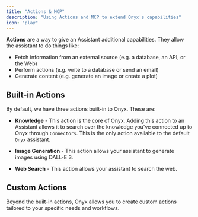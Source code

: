 ```yaml
---
title: "Actions & MCP"
description: "Using Actions and MCP to extend Onyx's capabilities"
icon: "play"
---
```


**Actions** are a way to give an Assistant additional capabilities. They allow the assistant to do things like:

- Fetch information from an external source (e.g. a database, an API, or the Web)
- Perform actions (e.g. write to a database or send an email)
- Generate content (e.g. generate an image or create a plot)

## Built-in Actions

By default, we have three actions built-in to Onyx. These are:

- **Knowledge** - This action is the core of Onyx. Adding this action to an Assistant allows it to search over the knowledge you've connected up to Onyx through `Connectors`. This is the only action available to the default `Onyx` assistant.

- **Image Generation** - This action allows your assistant to generate images using DALL-E 3.

- **Web Search** - This action allows your assistant to search the web.

## Custom Actions

Beyond the built-in actions, Onyx allows you to create custom actions tailored to your specific needs and workflows.
